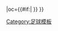 {{fb team |t=-{zh-hk:阿萊斯; zh-hans: 阿尔勒;}- |tan=阿尔勒-阿维尼翁田径俱乐部|tc=FRA |abb={{#if:{{{abb|}}}|ARL{{0}}}} |oc={{#if:{{{oc|}}}|{{{oc}}} }} }}<!--
--><noinclude>[[Category:足球模板]]</noinclude>